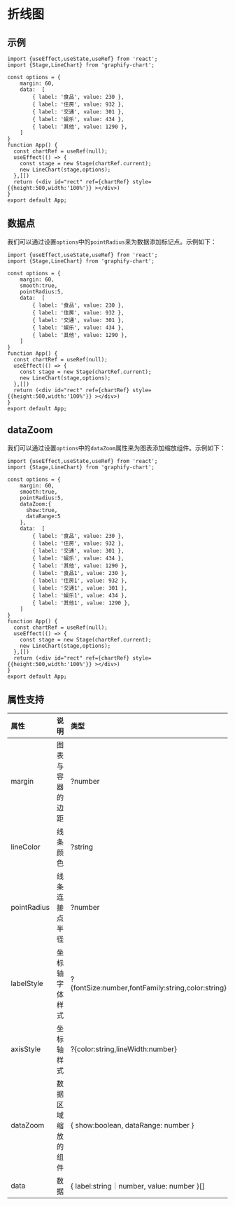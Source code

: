 

# 折线图

## 示例
```tsx preview
import {useEffect,useState,useRef} from 'react';
import {Stage,LineChart} from 'graphify-chart';

const options = {
    margin: 60,
    data:  [
        { label: '食品', value: 230 },
        { label: '住房', value: 932 },
        { label: '交通', value: 301 },
        { label: '娱乐', value: 434 },
        { label: '其他', value: 1290 },
    ]
}
function App() {
  const chartRef = useRef(null);
  useEffect(() => {
    const stage = new Stage(chartRef.current);
    new LineChart(stage,options);
  },[])
  return (<div id="rect" ref={chartRef} style={{height:500,width:'100%'}} ></div>)
}
export default App;
```
## 数据点
我们可以通过设置`options`中的`pointRadius`来为数据添加标记点。示例如下：
```tsx preview
import {useEffect,useState,useRef} from 'react';
import {Stage,LineChart} from 'graphify-chart';

const options = {
    margin: 60,
    smooth:true,
    pointRadius:5,
    data:  [
        { label: '食品', value: 230 },
        { label: '住房', value: 932 },
        { label: '交通', value: 301 },
        { label: '娱乐', value: 434 },
        { label: '其他', value: 1290 },
    ]
}
function App() {
  const chartRef = useRef(null);
  useEffect(() => {
    const stage = new Stage(chartRef.current);
    new LineChart(stage,options);
  },[])
  return (<div id="rect" ref={chartRef} style={{height:500,width:'100%'}} ></div>)
}
export default App;
```
## dataZoom
我们可以通过设置`options`中的`dataZoom`属性来为图表添加缩放组件。示例如下：
```tsx preview
import {useEffect,useState,useRef} from 'react';
import {Stage,LineChart} from 'graphify-chart';

const options = {
    margin: 60,
    smooth:true,
    pointRadius:5,
    dataZoom:{
      show:true,
      dataRange:5
    },
    data:  [
        { label: '食品', value: 230 },
        { label: '住房', value: 932 },
        { label: '交通', value: 301 },
        { label: '娱乐', value: 434 },
        { label: '其他', value: 1290 },
        { label: '食品1', value: 230 },
        { label: '住房1', value: 932 },
        { label: '交通1', value: 301 },
        { label: '娱乐1', value: 434 },
        { label: '其他1', value: 1290 },
    ]
}
function App() {
  const chartRef = useRef(null);
  useEffect(() => {
    const stage = new Stage(chartRef.current);
    new LineChart(stage,options);
  },[])
  return (<div id="rect" ref={chartRef} style={{height:500,width:'100%'}} ></div>)
}
export default App;
```
## 属性支持

| 属性 | 说明  | 类型 | 默认值 |
| :-- | :---: | :--- | :---: |
| margin | 图表与容器的边距 | ?number | 30 |
| lineColor | 线条颜色 | ?string | blue |
| pointRadius| 线条连接点半径 | ?number | 0 |
| labelStyle | 坐标轴字体样式 | ?\{fontSize:number,fontFamily:string,color:string} | \{fontSize:12,fontFamily:默认字体,color:\#333} |
| axisStyle | 坐标轴样式 | ?\{color:string,lineWidth:number} | \{color:\#666,lineWidth:1 } |
| dataZoom | 数据区域缩放的组件 | \{ show:boolean, dataRange: number }| \{ show:false, dataRange: 5 |
| data | 数据 | \{ label:string｜number, value: number }[] | 无 |


